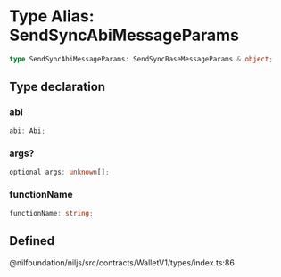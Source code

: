 # Type Alias: SendSyncAbiMessageParams

```ts
type SendSyncAbiMessageParams: SendSyncBaseMessageParams & object;
```

## Type declaration

### abi

```ts
abi: Abi;
```

### args?

```ts
optional args: unknown[];
```

### functionName

```ts
functionName: string;
```

## Defined  
@nilfoundation/niljs/src/contracts/WalletV1/types/index.ts:86
